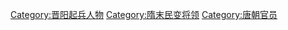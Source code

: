 [[Category:晋阳起兵人物|Category:晋阳起兵人物]]
[[Category:隋末民变将领|Category:隋末民变将领]]
[[Category:唐朝官员|Category:唐朝官员]]